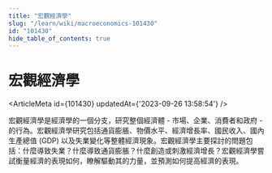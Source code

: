 ```yaml
---
title: "宏觀經濟學"
slug: "/learn/wiki/macroeconomics-101430"
id: "101430"
hide_table_of_contents: true
---
```



# 宏觀經濟學

<ArticleMeta id={101430} updatedAt={'2023-09-26 13:58:54'} />
<div className='border-solid border-b border-t-0 my-4 border-[var(--ifm-color-gray-300)]' />

宏觀經濟學是經濟學的一個分支，研究整個經濟體 - 市場、企業、消費者和政府 - 的行為。宏觀經濟學研究包括通貨膨脹、物價水平、經濟增長率、國民收入、國內生產總值 (GDP) 以及失業變化等整體經濟現象。宏觀經濟學主要探討的問題包括：什麼導致失業？什麼導致通貨膨脹？什麼創造或刺激經濟增長？宏觀經濟學嘗試衡量經濟的表現如何，瞭解驅動其的力量，並預測如何提高經濟的表現。
